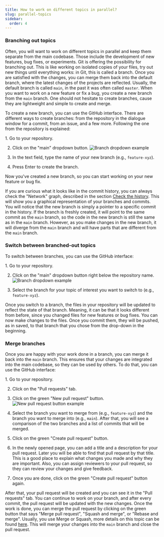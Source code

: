 ```yaml
---
title: How to work on different topics in parallel?
slug: parallel-topics
sidebar:
  order: 4
---
```



### Branching out topics

Often, you will want to work on different topics in parallel and keep them separate from the main codebase.
Those include the development of new features, bug fixes, or experiments.
Git is offering the possibility for branching out.
This is like working on isolated copies of your files, try out new things until everything works: in Git, this is called a branch.
Once you are satisfied with the changes, you can merge them back into the default branch, where the latest changes of the projects are reflected.
Usually, the default branch is called `main`, in the past it was often called `master`.
When you want to work on a new feature or fix a bug, you create a new branch from the `main` branch.
One should not hesitate to create branches, cause they are lightweight and simple to create and merge.

To create a new branch, you can use the GitHub interface.
There are different ways to create branches: from the repository in the dialogue window for a commit, from an issue, and a few more.
Following the one from the repository is explained:

<Steps>
1. Go to your repository.

2. Click on the "main" dropdown button.
![Branch dropdown example](src/assets/branch-dropdown.png)

3. In the text field, type the name of your new branch (e.g., `feature-xyz`).

4. Press Enter to create the branch.
</Steps>

Now you've created a new branch, so you can start working on your new feature or bug fix.

If you are curious what it looks like in the commit history, you can always check the "Network" graph, described in the section [Check the history](../track-changes/#check-the-history).
This will show you a graphical representation of your branches and commits.
You will notice that the new branch is simply a pointer to a specific commit in the history.
If the branch is freshly created, it will point to the same commit as the `main` branch, so the code in the new branch is still the same as in the `main` branch.
However, as you make changes in the new branch, it will diverge from the `main` branch and will have parts that are different from the `main` branch.

### Switch between branched-out topics

To switch between branches, you can use the GitHub interface:

<Steps>
1. Go to your repository.

2. Click on the "main" dropdown button right below the repository name.
   ![Branch dropdown example](src/assets/branch-dropdown.png)

3. Select the branch for your topic of interest you want to switch to (e.g., `feature-xyz`).
</Steps>


Once you switch to a branch, the files in your repository will be updated to reflect the state of that branch.
Meaning, it can be that it looks different from before, since you changed files for new features or bug fixes.
You can now make changes to the files.
Once you commit them, they will be pushed, as in saved, to that branch that you chose from the drop-down in the beginning.

### Merge branches

Once you are happy with your work done in a branch, you can merge it back into the `main` branch.
This ensures that your changes are integrated into the main codebase, so they can be used by others.
To do that, you can use the GitHub interface:

<Steps>
1. Go to your repository.

2. Click on the "Pull requests" tab.

3. Click on the green "New pull request" button.
   ![New pull request button example](src/assets/new-pull-request.png)

4. Select the branch you want to merge from (e.g., `feature-xyz`) and the branch you want to merge into (e.g., `main`).
   After that, you will see a comparison of the two branches and a list of commits that will be merged.

5. Click on the green "Create pull request" button.

6. In the newly opened page, you can add a title and a description for your pull request.
   Later you will be able to find that pull request by that title.
   This is a good place to explain what changes you made and why they are important.
   Also, you can assign reviewers to your pull request, so they can review your changes and give feedback.

7. Once you are done, click on the green "Create pull request" button again.

</Steps>

After that, your pull request will be created and you can see it in the "Pull requests" tab.
You can continue to work on your branch, and after every commit, the pull request will be updated with the new changes.
Once the work is done, you can merge the pull request by clicking on the green button that says "Merge pull request", "Squash and merge", or "Rebase and merge".
Usually, you use Merge or Squash, more details on this topic can be found [here](https://docs.github.com/en/pull-requests/collaborating-with-pull-requests/incorporating-changes-from-a-pull-request/about-pull-request-merges).
This will merge your changes into the `main` branch and close the pull request.
